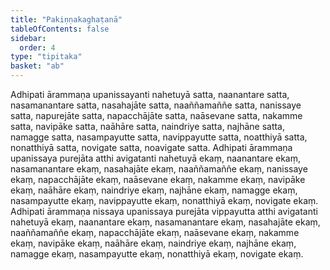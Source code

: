 ```yaml
---
title: "Pakiṇṇakaghaṭanā"
tableOfContents: false
sidebar:
  order: 4
type: "tipitaka"
basket: "ab"
---
```



<DynamicBreadcrumb />

<Division number="422">

<Paragraph number="1307">
Adhipati ārammaṇa upanissayanti nahetuyā satta, naanantare satta, nasamanantare satta, nasahajāte satta, naaññamaññe satta, nanissaye satta, napurejāte satta, napacchājāte satta, naāsevane satta, nakamme satta, navipāke satta, naāhāre satta, naindriye satta, najhāne satta, namagge satta, nasampayutte satta, navippayutte satta, noatthiyā satta, nonatthiyā satta, novigate satta, noavigate satta.
</Paragraph>

<Paragraph number="1308">
Adhipati ārammaṇa upanissaya purejāta atthi avigatanti nahetuyā ekaṃ, naanantare ekaṃ, nasamanantare ekaṃ, nasahajāte ekaṃ, naaññamaññe ekaṃ, nanissaye ekaṃ, napacchājāte ekaṃ, naāsevane ekaṃ, nakamme ekaṃ, navipāke ekaṃ, naāhāre ekaṃ, naindriye ekaṃ, najhāne ekaṃ, namagge ekaṃ, nasampayutte ekaṃ, navippayutte ekaṃ, nonatthiyā ekaṃ, novigate ekaṃ.
</Paragraph>

<Paragraph number="1309">
Adhipati ārammaṇa nissaya upanissaya purejāta vippayutta atthi avigatanti nahetuyā ekaṃ, naanantare ekaṃ, nasamanantare ekaṃ, nasahajāte ekaṃ, naaññamaññe ekaṃ, napacchājāte ekaṃ, naāsevane ekaṃ, nakamme ekaṃ, navipāke ekaṃ, naāhāre ekaṃ, naindriye ekaṃ, najhāne ekaṃ, namagge ekaṃ, nasampayutte ekaṃ, nonatthiyā ekaṃ, novigate ekaṃ.
</Paragraph>
</Division>